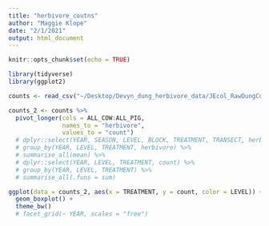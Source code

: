 ```yaml
---
title: "herbivore_coutns"
author: "Maggie Klope"
date: "2/1/2021"
output: html_document
---
```


```r
knitr::opts_chunk$set(echo = TRUE)

library(tidyverse)
library(ggplot2)

counts <- read_csv("~/Desktop/Devyn_dung_herbivore_data/JEcol_RawDungCounts.csv")

counts_2 <- counts %>% 
  pivot_longer(cols = ALL_COW:ALL_PIG,
               names_to = "herbivore",
               values_to = "count")
  # dplyr::select(YEAR, SEASON, LEVEL, BLOCK, TREATMENT, TRANSECT, herbivore, count)
  # group_by(YEAR, LEVEL, TREATMENT, herbivore) %>% 
  # summarise_all(mean) %>% 
  # dplyr::select(YEAR, LEVEL, TREATMENT, count) %>% 
  # group_by(YEAR, LEVEL, TREATMENT) %>% 
  # summarise_all(.funs = sum)

ggplot(data = counts_2, aes(x = TREATMENT, y = count, color = LEVEL)) +
  geom_boxplot() +
  theme_bw()
  # facet_grid(~ YEAR, scales = "free")

```



